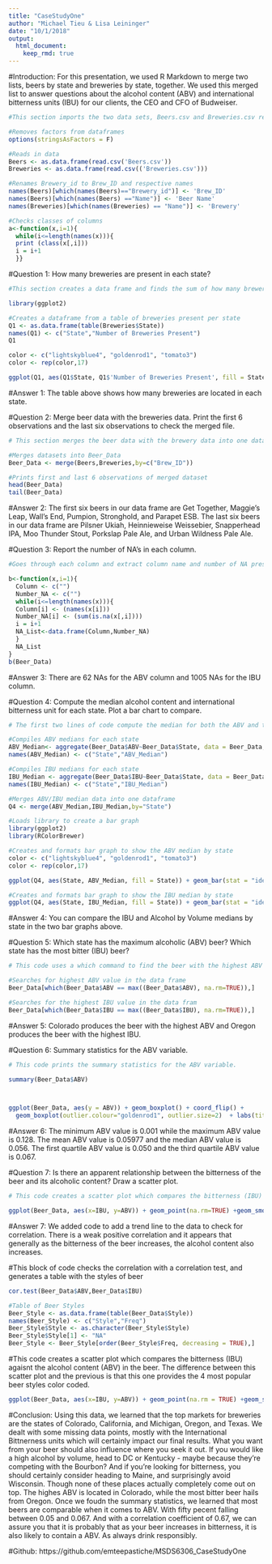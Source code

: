 ```yaml
---
title: "CaseStudyOne"
author: "Michael Tieu & Lisa Leininger"
date: "10/1/2018"
output: 
  html_document:
    keep_rmd: true
---
```

#Introduction: For this presentation, we used R Markdown to merge two lists, beers by state and breweries by state, together. We used this merged list to answer questions about the alcohol content (ABV) and international bitterness units (IBU) for our clients, the CEO and CFO of Budweiser.

```r
#This section imports the two data sets, Beers.csv and Breweries.csv respectively. It removes factors from data frames, renames variables, and confirms that the columns are in the correct class. It cleans the data and enable us to answer the following questions.

#Removes factors from dataframes
options(stringsAsFactors = F)

#Reads in data
Beers <- as.data.frame(read.csv('Beers.csv'))
Breweries <- as.data.frame(read.csv(('Breweries.csv')))

#Renames Brewery_id to Brew_ID and respective names
names(Beers)[which(names(Beers)=="Brewery_id")] <- 'Brew_ID'
names(Beers)[which(names(Beers) =="Name")] <- 'Beer Name'
names(Breweries)[which(names(Breweries) == "Name")] <- 'Brewery'

#Checks classes of columns
a<-function(x,i=1){
  while(i<=length(names(x))){
  print (class(x[,i]))
  i = i+1
  }}
```

#Question 1: How many breweries are present in each state?
```r
#This section creates a data frame and finds the sum of how many breweries are in each state.

library(ggplot2)

#Creates a dataframe from a table of breweries present per state
Q1 <- as.data.frame(table(Breweries$State))
names(Q1) <- c("State","Number of Breweries Present")
Q1

color <- c("lightskyblue4", "goldenrod1", "tomato3")
color <- rep(color,17)

ggplot(Q1, aes(Q1$State, Q1$'Number of Breweries Present', fill = State)) + geom_bar(stat = "identity") + ggtitle("Breweries Present Per State") + xlab("State") + ylab("Number of Breweries") + theme(axis.text.x=element_text(angle=90)) + theme(plot.title = element_text(hjust = 0.5)) + theme(legend.position ="none") + scale_fill_manual(values=color)
```

#Answer 1: The table above shows how many breweries are located in each state.



#Question 2: Merge beer data with the breweries data. Print the first 6 observations and the last six observations to check the merged file.
```r
# This section merges the beer data with the brewery data into one data frame. It then prints the head and the tail of the dataframe in order to confirm that it merged without errors.

#Merges datasets into Beer_Data
Beer_Data <- merge(Beers,Breweries,by=c("Brew_ID"))

#Prints first and last 6 observations of merged dataset
head(Beer_Data)
tail(Beer_Data)
```
#Answer 2: The first six beers in our data frame are Get Together, Maggie's Leap, Wall's End, Pumpion, Stronghold, and Parapet ESB. The last six beers in our data frame are Pilsner Ukiah, Heinnieweise Weissebier, Snapperhead IPA, Moo Thunder Stout, Porkslap Pale Ale, and Urban Wildness Pale Ale.


#Question 3: Report the number of NA's in each column.
```r
#Goes through each column and extract column name and number of NA present in each column, then compiles to dataframe NA_List

b<-function(x,i=1){
  Column <- c("")
  Number_NA <- c("")
  while(i<=length(names(x))){
  Column[i] <- (names(x[i]))
  Number_NA[i] <- (sum(is.na(x[,i])))
  i = i+1
  NA_List<-data.frame(Column,Number_NA)
  }
  NA_List
}
b(Beer_Data)
```
#Answer 3: There are 62 NAs for the ABV column and 1005 NAs for the IBU column.


#Question 4: Compute the median alcohol content and international bitterness unit for each state. Plot a bar chart to compare.
```r
# The first two lines of code compute the median for both the ABV and the IBU data. We then use the ggplot2 to create two bar plots to show each data set.

#Compiles ABV medians for each state
ABV_Median<- aggregate(Beer_Data$ABV~Beer_Data$State, data = Beer_Data, median)
names(ABV_Median) <- c("State","ABV_Median")

#Compiles IBU medians for each state
IBU_Median <- aggregate(Beer_Data$IBU~Beer_Data$State, data = Beer_Data, median)
names(IBU_Median) <- c("State","IBU_Median")

#Merges ABV/IBU median data into one dataframe
Q4 <- merge(ABV_Median,IBU_Median,by="State")

#Loads library to create a bar graph
library(ggplot2)
library(RColorBrewer)

#Creates and formats bar graph to show the ABV median by state
color <- c("lightskyblue4", "goldenrod1", "tomato3")
color <- rep(color,17)

ggplot(Q4, aes(State, ABV_Median, fill = State)) + geom_bar(stat = "identity") + ggtitle("Alcohol by Volume (ABV) Median by State") + xlab("State") + ylab("Median Alcohol by Volume") + theme(axis.text.x=element_text(angle=90)) + theme(plot.title = element_text(hjust = 0.5)) + theme(legend.position ="none") + scale_fill_manual(values=color)

#Creates and formats bar graph to show the IBU median by state
ggplot(Q4, aes(State, IBU_Median, fill = State)) + geom_bar(stat = "identity") + ggtitle("International Bitterness Units (IBU) Median by State") + xlab("State") + ylab("Bitterness (IBU) Median") + theme(axis.text.x=element_text(angle=90)) + theme(plot.title = element_text(hjust = 0.5)) + theme(legend.position ="none") + scale_fill_manual(values=color)
```

#Answer 4: You can compare the IBU and Alcohol by Volume medians by state in the two bar graphs above.


#Question 5: Which state has the maximum alcoholic (ABV) beer? Which state has the most bitter (IBU) beer?
```r
# This code uses a which command to find the beer with the highest ABV and IBU and which state it is produced in.

#Searches for highest ABV value in the data frame
Beer_Data[which(Beer_Data$ABV == max((Beer_Data$ABV), na.rm=TRUE)),]

#Searches for the highest IBU value in the data fram
Beer_Data[which(Beer_Data$IBU == max((Beer_Data$IBU), na.rm=TRUE)),]
```
#Answer 5: Colorado produces the beer with the highest ABV and Oregon produces the beer with the highest IBU.


#Question 6: Summary statistics for the ABV variable.
```r
# This code prints the summary statistics for the ABV variable.

summary(Beer_Data$ABV)



ggplot(Beer_Data, aes(y = ABV)) + geom_boxplot() + coord_flip() + 
  geom_boxplot(outlier.colour="goldenrod1", outlier.size=2)  + labs(title="ABV Summary Statistics", y = "Percentage") + xlim(-1, 1) + theme(plot.title = element_text(hjust = 0.5)) +  theme(axis.title.y=element_blank(),        axis.text.y=element_blank(),        axis.ticks.y=element_blank())

```

#Answer 6: The minimum ABV value is 0.001 while the maximum ABV value is 0.128. The mean ABV value is 0.05977 and the median ABV value is 0.056. The first quartile ABV value is 0.050 and the third quartile ABV value is 0.067.

#Question 7: Is there an apparent relationship between the bitterness of the beer and its alcoholic content? Draw a scatter plot.
```r
# This code creates a scatter plot which compares the bitterness (IBU) agaisnt the alcohol content (ABV) in the beer.

ggplot(Beer_Data, aes(x=IBU, y=ABV)) + geom_point(na.rm=TRUE) +geom_smooth(method=lm, na.rm = TRUE) +ggtitle("Bitterness (IBU) vs. Alcohol Content (ABV)") + theme(plot.title = element_text(hjust = 0.5)) 

```

#Answer 7: We added code to add a trend line to the data to check for correlation. There is a weak positive correlation and it appears that generally as the bitterness of the beer increases, the alcohol content also increases.

#This block of code checks the correlation with a correlation test, and generates a table with the styles of beer
```r
cor.test(Beer_Data$ABV,Beer_Data$IBU)

#Table of Beer Styles
Beer_Style <- as.data.frame(table(Beer_Data$Style))
names(Beer_Style) <- c("Style","Freq")
Beer_Style$Style <- as.character(Beer_Style$Style)
Beer_Style$Style[1] <- "NA"
Beer_Style <- Beer_Style[order(Beer_Style$Freq, decreasing = TRUE),]
```

#This code creates a scatter plot which compares the bitterness (IBU) agaisnt the alcohol content (ABV) in the beer. The difference between this scatter plot and the previous is that this one provides the 4 most popular beer styles color coded.
```r

ggplot(Beer_Data, aes(x=IBU, y=ABV)) + geom_point(na.rm = TRUE) +geom_smooth(method=lm, na.rm = TRUE) +ggtitle("Bitterness (IBU) vs. Alcohol Content (ABV)") + theme(plot.title = element_text(hjust = 0.5)) + geom_point(data = Beer_Data[grep("IPA",Beer_Data$Style),], aes(x=IBU, y=ABV), na.rm = TRUE, colour = "tomato3") + geom_point(data = Beer_Data[grep("APA",Beer_Data$Style),], aes(x=IBU, y=ABV), na.rm = TRUE, colour = "goldenrod1") + geom_point(data = Beer_Data[grep("Red Ale",Beer_Data$Style),], aes(x=IBU, y=ABV), na.rm = TRUE, colour = "dodgerblue3") + geom_point(data = Beer_Data[grep("Blonde Ale",Beer_Data$Style),], aes(x=IBU, y=ABV), na.rm = TRUE, colour = "orchid4")

```

#Conclusion: Using this data, we learned that the top markets for breweries are the states of Colorado, California, and Michigan, Oregon, and Texas. We dealt with some missing data points, mostly with the International Bittnerness units which will certainly impact our final results. What you want from your beer should also influence where you seek it out. If you would like a high alcohol by volume, head to DC or Kentucky - maybe because they're competing with the Bourbon? And if you're looking for bitterness, you should certainly consider heading to Maine, and surprisingly avoid Wisconsin. Though none of these places actually completely come out on top. The highes ABV is located in Colorado, while the most bitter beer hails from Oregon. Once we foudn the summary statistics, we learned that most beers are comparable when it comes to ABV. With fifty pecent falling between 0.05 and 0.067. And with a correlation coefficient of 0.67, we can assure you that it is probably that as your beer increases in bitterness, it is also likely to contain a ABV. As always drink responsibly.

#Github: https://github.com/emteepastiche/MSDS6306_CaseStudyOne
